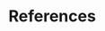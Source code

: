 # References {-}

<!-- The references will be placed whereever the line below is -->
<div id="refs"></div>
